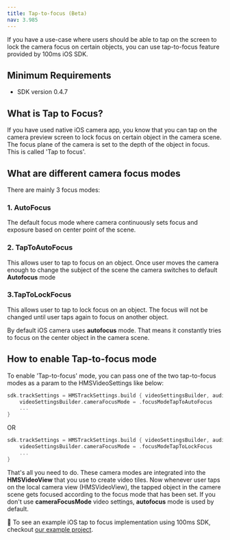 ```yaml
---
title: Tap-to-focus (Beta)
nav: 3.985
---
```


If you have a use-case where users should be able to tap on the screen to lock the camera focus on certain objects, you can use tap-to-focus feature provided by 100ms iOS SDK.

## Minimum Requirements

-   SDK version 0.4.7

## What is Tap to Focus?

If you have used native iOS camera app, you know that you can tap on the camera preview screen to lock focus on certain object in the camera scene. The focus plane of the camera is set to the depth of the object in focus. This is called 'Tap to focus'.

## What are different camera focus modes

There are mainly 3 focus modes:

### 1. AutoFocus

The default focus mode where camera continuously sets focus and exposure based on center point of the scene.

### 2. TapToAutoFocus

This allows user to tap to focus on an object. Once user moves the camera enough to change the subject of the scene the camera switches to default **Autofocus** mode

### 3.TapToLockFocus

This allows user to tap to lock focus on an object. The focus will not be changed until user taps again to focus on another object.

By default iOS camera uses **autofocus** mode. That means it constantly tries to focus on the center object in the camera scene.

## How to enable Tap-to-focus mode

To enable 'Tap-to-focus' mode, you can pass one of the two tap-to-focus modes as a param to the HMSVideoSettings like below:

```swift
sdk.trackSettings = HMSTrackSettings.build { videoSettingsBuilder, audioSettingsBuilder in
    videoSettingsBuilder.cameraFocusMode = .focusModeTapToAutoFocus
    ...
}
  ```
  
  OR
  
```swift
sdk.trackSettings = HMSTrackSettings.build { videoSettingsBuilder, audioSettingsBuilder in
    videoSettingsBuilder.cameraFocusMode = .focusModeTapToLockFocus
    ...
}
  ```

That's all you need to do. These camera modes are integrated into the **HMSVideoView** that you use to create video tiles. Now whenever user taps on the local camera view (HMSVideoView), the tapped object in the camere scene gets focused according to the focus mode that has been set.
If you don't use **cameraFocusMode** video settings, **autofocus** mode is used by default.

👀 To see an example iOS tap to focus implementation using 100ms SDK, checkout [our example project](https://github.com/100mslive/100ms-ios-sdk/tree/main/Example).
